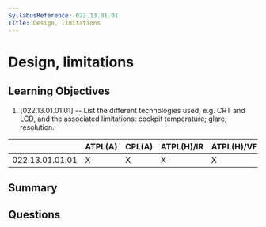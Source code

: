 ```yaml
---
SyllabusReference: 022.13.01.01
Title: Design, limitations
---
```


# Design, limitations

## Learning Objectives

1. [022.13.01.01.01] -- List the different technologies used, e.g. CRT and LCD,
   and the associated limitations: cockpit temperature; glare; resolution.

|                 | ATPL(A) | CPL(A) | ATPL(H)/IR | ATPL(H)/VFR | CPL(H) | IR  | CBIR(A) |
| --------------- | ------- | ------ | ---------- | ----------- | ------ | --- | ------- |
| 022.13.01.01.01 | X       | X      | X          | X           | X      | X   | X       |

## Summary

## Questions
